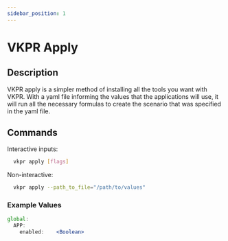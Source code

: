 ```yaml
---
sidebar_position: 1
---
```


# VKPR Apply

## Description

VKPR apply is a simpler method of installing all the tools you want with VKPR. With a yaml file informing the values that the applications will use, it will run all the necessary formulas to create the scenario that was specified in the yaml file.

## Commands

Interactive inputs:

```bash
  vkpr apply [flags]
```

Non-interactive:

```bash
  vkpr apply --path_to_file="/path/to/values"
```

### Example Values

```jsx title="vkpr.yaml"
global:
  APP:
    enabled:    <Boolean>
```
